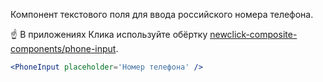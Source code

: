 Компонент текстового поля для ввода российского номера телефона.

☝️ В приложениях Клика используйте обёртку [newclick-composite-components/phone-input](http://digital/demo/newclick-composite-components/master/?path=/docs/form-phoneinput--basic).

```jsx live
<PhoneInput placeholder='Номер телефона' />
```
